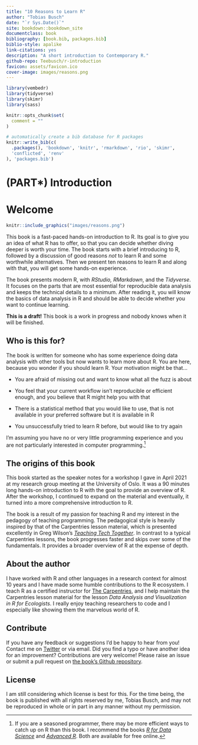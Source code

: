 ```yaml
---
title: "10 Reasons to Learn R"
author: "Tobias Busch"
date: "`r Sys.Date()`"
site: bookdown::bookdown_site
documentclass: book
bibliography: [book.bib, packages.bib]
biblio-style: apalike
link-citations: yes
description: "A short introduction to Contemporary R."
github-repo: Teebusch/r-introduction
favicon: assets/favicon.ico
cover-image: images/reasons.png
---
```


```r
library(vembedr)
library(tidyverse)
library(skimr)
library(sass)

knitr::opts_chunk$set(
  comment = ""
)
```

```r
# automatically create a bib database for R packages
knitr::write_bib(c(
  .packages(), 'bookdown', 'knitr', 'rmarkdown', 'rio', 'skimr',
  'conflicted', 'renv'
), 'packages.bib')
```

# (PART\*) Introduction {#welcome .unnumbered}

# Welcome {.unnumbered}

```r
knitr::include_graphics("images/reasons.png")
```

This book is a fast-paced hands-on introduction to R. Its goal is to give you an idea of
what R has to offer, so that you can decide whether diving deeper is worth your time. The
book starts with a brief introducing to R, followed by a discussion of good reasons *not*
to learn R and some worthwhile alternatives. Then we present ten reasons to learn R and
along with that, you will get some hands-on experience.

The book presents modern R, with *RStudio, RMarkdown*, and the *Tidyverse*. It focuses on
the parts that are most essential for reproducible data analysis and keeps the technical
details to a minimum. After reading it, you will know the basics of data analysis in R and
should be able to decide whether you want to continue learning.

::: {.draftinfo}
**This is a draft!** This book is a work in progress and nobody knows when it will be
finished.
:::

## Who is this for? {.unnumbered}

The book is written for someone who has some experience doing data analysis with other
tools but now wants to learn more about R. You are here, because you wonder if you should
learn R. Your motivation might be that...

-   You are afraid of missing out and want to know what all the fuzz is about

-   You feel that your current workflow isn't reproducible or efficient enough, and you
    believe that R might help you with that

-   There is a statistical method that you would like to use, that is not available in
    your preferred software but it is available in R

-   You unsuccessfully tried to learn R before, but would like to try again

I'm assuming you have no or very little programming experience and you are not
particularly interested in computer programming.[^index-1]

[^index-1]: If you are a seasoned programmer, there may be more efficient ways to catch up
    on R than this book. I recommend the books [*R for Data
    Science*](https://r4ds.had.co.nz/) and [*Advanced
    R*](https://adv-r.hadley.nz/index.html). Both are available for free online.

## The origins of this book {.unnumbered}

This book started as the speaker notes for a workshop I gave in April 2021 at my research
group meeting at the University of Oslo. It was a 90 minutes long hands-on introduction to
R with the goal to provide an overview of R. After the workshop, I continued to expand on
the material and eventually, it turned into a more comprehensive introduction to R.

The book is a result of my passion for teaching R and my interest in the pedagogy of
teaching programming. The pedagogical style is heavily inspired by that of the Carpentries
lesson material, which is presented excellently in Greg Wilson's [*Teaching Tech
Together*](https://teachtogether.tech/). In contrast to a typical Carpentries lessons, the
book progresses faster and skips over some of the fundamentals. It provides a broader
overview of R at the expense of depth.

## About the author {.unnumbered}

I have worked with R and other languages in a research context for almost 10 years and I
have made some humble contributions to the R ecosystem. I teach R as a certified
instructor for [The
Carpentries](https://www.ub.uio.no/english/writing-publishing/dsc/carpentry-uio/), and I
help maintain the Carpentries lesson material for the lesson *Data Analysis and
Visualization in R for Ecologists*. I really enjoy teaching researchers to code and I
especially like showing them the marvelous world of R.

## Contribute {.unnumbered}

If you have any feedback or suggestions I'd be happy to hear from you! Contact me on
[Twitter](https://twitter.com/@tobilottii) or via email. Did you find a typo or have
another idea for an improvement? Contributions are very welcome! Please raise an issue or
submit a pull request on [the book's Github
repository](https://github.com/Teebusch/r-introduction).

## License {.unnumbered}

I am still considering which license is best for this. For the time being, the book is
published with all rights reserved by me, Tobias Busch, and may not be reproduced in whole
or in part in any manner without my permission.
